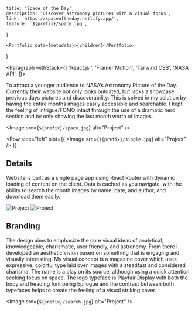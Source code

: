 
	title: 'Space of the Day',
	description: 'Discover astronomy pictures with a visual focus',
	link: 'https://spaceoftheday.netlify.app/',
	feature: `${prefix}/space.jpg`,
}

	<Portfolio data={metadata}>{children}</Portfolio>
)

<Paragraph withStack={[
	'React.js ',
	'Framer Motion',
	'Tailwind CSS',
	'NASA API',
]}>


To attract a younger audience to NASA’s Astronomy Picture of the Day. Currently
their website not only looks outdated, but lacks a showcase previous days pictures
and discoverability. This is solved in my solution by having the entire months
images easily accessible and searchable. I kept the feeling of intrigue/FOMO
intact through the use of a dramatic hero section and by only showing the last
month worth of images.

</Paragraph>


<Image src={`${prefix}/space.jpg`} alt="Project" />

<Row 
	side="left" 
	slot={(
		<Image src={`${prefix}/single.jpg`} alt="Project" />
	)}
>


## Details

Website is built as a single page app using React Router with dynamic 
loading of content on the client. Data is cached as you navigate, with 
the ability to search the month images by name, date, and author, and 
download them easily.

</Row>


<Gallery>
	<Image src={`${prefix}/mobile.jpg`} alt="Project" />
	<Image src={`${prefix}/about.jpg`} alt="Project" />
</Gallery>

<Paragraph>


## Branding

The design aims to emphasize the core visual ideas of analytical, 
knowledgeable, charismatic, user friendly, and astronomy. From 
there I developed an aesthetic vision based on something that is 
engaging and visually interesting. My visual concept is a magazine 
cover which uses expressive, colorful type laid over images with a 
steadfast and considered charisma. The name is a play on its source, 
although using a quick attention seeking focus on space. The logo 
typeface is Playfair Display with both the body and heading font 
being Epilogue and the contrast between both typefaces helps to 
create the feeling of a visual striking cover.

</Paragraph>

<Image src={`${prefix}/search.jpg`} alt="Project" />
